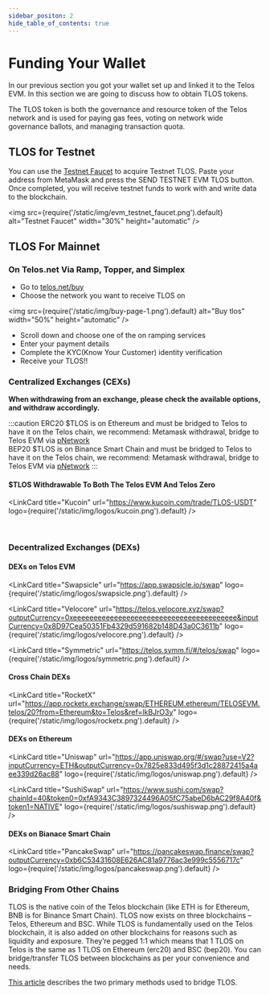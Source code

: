 ---
sidebar_positon: 2
hide_table_of_contents: true
---


# Funding Your Wallet

In our previous section you got your wallet set up and linked it to the Telos EVM. In this section we are going to discuss how to obtain TLOS tokens.

The TLOS token is both the governance and resource token of the Telos network and is used for paying gas fees, voting on network wide governance ballots, and managing transaction quota.

## TLOS for Testnet

You can use the [Testnet Faucet](https://app.telos.net/testnet/developers) to acquire Testnet TLOS. Paste your address from MetaMask and press the SEND TESTNET EVM TLOS button. Once completed, you will receive testnet funds to work with and write data to the blockchain.

<img
    src={require('/static/img/evm_testnet_faucet.png').default}
    alt="Testnet Faucet"
    width="30%"
    height="automatic"
/>

## TLOS For Mainnet

### On Telos.net Via Ramp, Topper, and Simplex

- Go to [telos.net/buy](https://www.telos.net/buy)
- Choose the network you want to receive TLOS on

<img
    src={require('/static/img/buy-page-1.png').default}
    alt="Buy tlos"
    width="50%"
    height="automatic"
/>

- Scroll down and choose one of the on ramping services
- Enter your payment details
- Complete the KYC(Know Your Customer) identity verification
- Receive your TLOS!!

### Centralized Exchanges (CEXs)

**When withdrawing from an exchange, please check the available options, and withdraw accordingly.**

:::caution
ERC20 $TLOS is on Ethereum and must be bridged to Telos to have it on the Telos chain, we recommend: Metamask withdrawal, bridge to Telos EVM via [pNetwork](/users/getting-started/bridging/#how-to-bridge-your-tlos-erc20-tokens-to-telos-evm-using-pnetwork)  
BEP20 $TLOS is on Binance Smart Chain and must be bridged to Telos to have it on the Telos chain, we recommend: Metamask withdrawal, bridge to Telos EVM via [pNetwork](/users/getting-started/bridging/#how-to-bridge-your-tlos-erc20-tokens-to-telos-evm-using-pnetwork)
:::

#### $TLOS Withdrawable To Both The Telos EVM And Telos Zero

<div class="link-cards-display">

<LinkCard
    title="Kucoin"
    url="https://www.kucoin.com/trade/TLOS-USDT"
    logo={require('/static/img/logos/kucoin.png').default}
/>

</div>

<br/>

### Decentralized Exchanges (DEXs)

#### DEXs on Telos EVM

<div class="link-cards-display">

<LinkCard
    title="Swapsicle"
    url="https://app.swapsicle.io/swap"
    logo={require('/static/img/logos/swapsicle.png').default}
/>

<LinkCard
    title="Velocore"
    url="https://telos.velocore.xyz/swap?outputCurrency=0xeeeeeeeeeeeeeeeeeeeeeeeeeeeeeeeeeeeeeeee&inputCurrency=0x8D97Cea50351Fb4329d591682b148D43a0C3611b"
    logo={require('/static/img/logos/velocore.png').default}
/>

<LinkCard
    title="Symmetric"
    url="https://telos.symm.fi/#/telos/swap"
    logo={require('/static/img/logos/symmetric.png').default}
/>

</div>

#### Cross Chain DEXs

<div class="link-cards-display">

<LinkCard
    title="RocketX"
    url="https://app.rocketx.exchange/swap/ETHEREUM.ethereum/TELOSEVM.telos/20?from=Ethereum&to=Telos&ref=lkBJrO3y"
    logo={require('/static/img/logos/rocketx.png').default}
/>

</div>


#### DEXs on Ethereum

<div class="link-cards-display">

<LinkCard
    title="Uniswap"
    url="https://app.uniswap.org/#/swap?use=V2?inputCurrency=ETH&outputCurrency=0x7825e833d495f3d1c28872415a4aee339d26ac88"
    logo={require('/static/img/logos/uniswap.png').default}
/>

<LinkCard
    title="SushiSwap"
    url="https://www.sushi.com/swap?chainId=40&token0=0xfA9343C3897324496A05fC75abeD6bAC29f8A40f&token1=NATIVE"
    logo={require('/static/img/logos/sushiswap.png').default}
/>

</div>

#### DEXs on Bianace Smart Chain

<div class="link-cards-display">

<LinkCard
    title="PancakeSwap"
    url="https://pancakeswap.finance/swap?outputCurrency=0xb6C53431608E626AC81a9776ac3e999c5556717c"
    logo={require('/static/img/logos/pancakeswap.png').default}
/>

</div>


### Bridging From Other Chains

TLOS is the native coin of the Telos blockchain (like ETH is for Ethereum, BNB is for Binance Smart Chain). TLOS now exists on three blockchains – Telos, Ethereum and BSC. While TLOS is fundamentally used on the Telos blockchain, it is also added on other blockchains for reasons such as liquidity and exposure. They’re pegged 1:1 which means that 1 TLOS on Telos is the same as 1 TLOS on Ethereum (erc20) and BSC (bep20). You can bridge/transfer TLOS between blockchains as per your convenience and needs.

[This article](./bridging) describes the two primary methods used to bridge TLOS.
